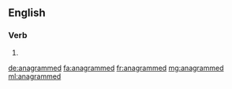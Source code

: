 ==English==

===Verb===
{{head|en|verb form}}

# {{en-past of|anagram}}

[[de:anagrammed]]
[[fa:anagrammed]]
[[fr:anagrammed]]
[[mg:anagrammed]]
[[ml:anagrammed]]